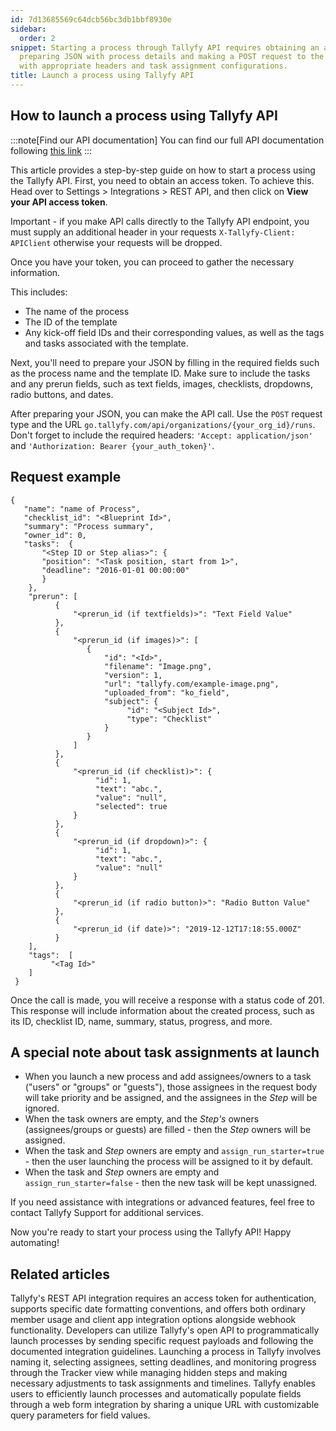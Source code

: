 ```yaml
---
id: 7d13685569c64dcb56bc3db1bbf8930e
sidebar:
  order: 2
snippet: Starting a process through Tallyfy API requires obtaining an access token
  preparing JSON with process details and making a POST request to the API endpoint
  with appropriate headers and task assignment configurations.
title: Launch a process using Tallyfy API
---
```


## How to launch a process using Tallyfy API

:::note[Find our API documentation]
You can find our full API documentation following [this link](https://go.tallyfy.com/api/)
:::

This article provides a step-by-step guide on how to start a process using the Tallyfy API. First, you need to obtain an access token. To achieve this. Head over to Settings > Integrations > REST API, and then click on **View your API access token**.

Important - if you make API calls directly to the Tallyfy API endpoint, you must supply an additional header in your requests `X-Tallyfy-Client: APIClient` otherwise your requests will be dropped.

Once you have your token, you can proceed to gather the necessary information.

This includes:

- The name of the process
- The ID of the template
- Any kick-off field IDs and their corresponding values, as well as the tags and tasks associated with the template.

Next, you'll need to prepare your JSON by filling in the required fields such as the process name and the template ID. Make sure to include the tasks and any prerun fields, such as text fields, images, checklists, dropdowns, radio buttons, and dates.

After preparing your JSON, you can make the API call. Use the `POST` request type and the URL `go.tallyfy.com/api/organizations/{your_org_id}/runs`. Don't forget to include the required headers: `'Accept: application/json'` and `'Authorization: Bearer {your_auth_token}'`.

## Request example

```
{
   "name": "name of Process",
   "checklist_id": "<Blueprint Id>",
   "summary": "Process summary",
   "owner_id": 0,
   "tasks":  {
       "<Step ID or Step alias>": {
       "position": "<Task position, start from 1>",
       "deadline": "2016-01-01 00:00:00"
       }
    },
    "prerun": [
          {
              "<prerun_id (if textfields)>": "Text Field Value"
          },
          {
              "<prerun_id (if images)>": [
                 {
                     "id": "<Id>",
                     "filename": "Image.png",
                     "version": 1,
                     "url": "tallyfy.com/example-image.png",
                     "uploaded_from": "ko_field",
                     "subject": {
                          "id": "<Subject Id>",
                          "type": "Checklist"
                     }
                 }
              ]
          },
          {
              "<prerun_id (if checklist)>": {
                   "id": 1,
                   "text": "abc.",
                   "value": "null",
                   "selected": true
              }
          },
          {
              "<prerun_id (if dropdown)>": {
                   "id": 1,
                   "text": "abc.",
                   "value": "null"
              }
          },
          {
              "<prerun_id (if radio button)>": "Radio Button Value"
          },
          {
              "<prerun_id (if date)>": "2019-12-12T17:18:55.000Z"
          }
    ],
    "tags":  [
         "<Tag Id>"
    ]
 }
```

Once the call is made, you will receive a response with a status code of 201. This response will include information about the created process, such as its ID, checklist ID, name, summary, status, progress, and more.

## A special note about task assignments at launch

* When you launch a new process and add assignees/owners to a task ("users" or "groups" or "guests"), those assignees in the request body will take priority and be assigned, and the assignees in the _Step_ will be ignored.
* When the task owners are empty, and the _Step's_ owners (assignees/groups or guests) are filled - then the _Step_ owners will be assigned.
* When the task and _Step_ owners are empty and `assign_run_starter=true` - then the user launching the process will be assigned to it by default.
* When the task and _Step_ owners are empty and `assign_run_starter=false` - then the new task will be kept unassigned.

If you need assistance with integrations or advanced features, feel free to contact Tallyfy Support for additional services.

Now you're ready to start your process using the Tallyfy API! Happy automating!


## Related articles
<CardGrid>
<LinkTitleCard header="<b>Open Api > Integrate with Tallyfy using API</b>" href="/products/pro/integrations/open-api/how-to-integrate-with-tallyfy-using-api/" > Tallyfy's REST API integration requires an access token for authentication, supports specific date formatting conventions, and offers both ordinary member usage and client app integration options alongside webhook functionality. </LinkTitleCard>
<LinkTitleCard header="<b>Triggers > Launch via API</b>" href="/products/pro/launching/triggers/via-api/" > Developers can utilize Tallyfy's open API to programmatically launch processes by sending specific request payloads and following the documented integration guidelines. </LinkTitleCard>
<LinkTitleCard header="<b>Launching > Launch manually</b>" href="/products/pro/launching/how-can-i-launch-a-process-in-tallyfy/" > Launching a process in Tallyfy involves naming it, selecting assignees, setting deadlines, and monitoring progress through the Tracker view while managing hidden steps and making necessary adjustments to task assignments and timelines. </LinkTitleCard>
<LinkTitleCard header="<b>Launching > Launch a process from a web form</b>" href="/products/pro/launching/how-to-launch-a-tallyfy-process-from-a-webform/" > Tallyfy enables users to efficiently launch processes and automatically populate fields through a web form integration by sharing a unique URL with customizable query parameters for field values. </LinkTitleCard>
</CardGrid>